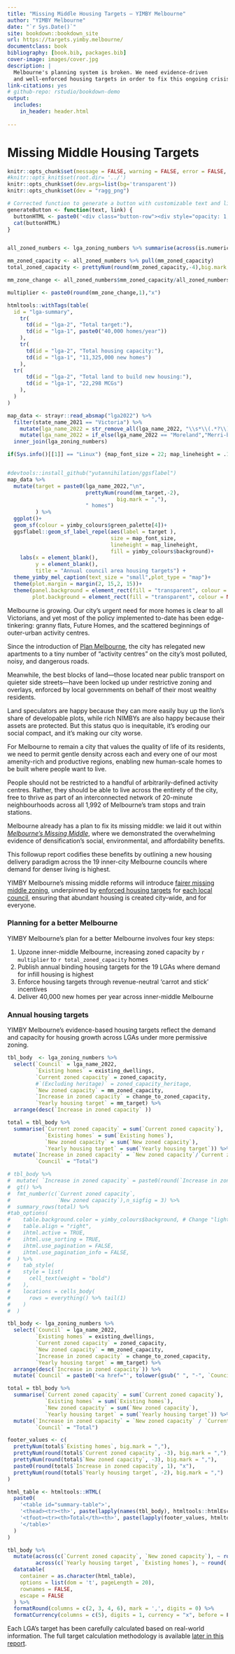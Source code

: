 ```yaml
--- 
title: "Missing Middle Housing Targets — YIMBY Melbourne"
author: "YIMBY Melbourne"
date: "`r Sys.Date()`"
site: bookdown::bookdown_site
url: https://targets.yimby.melbourne/
documentclass: book
bibliography: [book.bib, packages.bib]
cover-image: images/cover.jpg
description: |
  Melbourne's planning system is broken. We need evidence-driven 
  and well-enforced housing targets in order to fix this ongoing crisis.
link-citations: yes
# github-repo: rstudio/bookdown-demo
output:
  includes:
    in_header: header.html
  
---
```

# Missing Middle Housing Targets
```r

knitr::opts_chunk$set(message = FALSE, warning = FALSE, error = FALSE, echo = FALSE, dpi = 300,fig.width = 7, fig.height = 4)
#knitr::opts_knit$set(root.dir= '../')   
knitr::opts_chunk$set(dev.args=list(bg='transparent'))
knitr::opts_chunk$set(dev = "ragg_png")

# Corrected function to generate a button with customizable text and link
generateButton <- function(text, link) {
  buttonHTML <- paste0('<div class="button-row"><div style="opacity: 1; transform: translate3d(0px, 0px, 0px) scale3d(1, 1, 1) rotateX(0deg) rotateY(0deg) rotateZ(0deg) skew(0deg); transform-style: preserve-3d;" class="button-wrapper"><a href="', link, '" class="button-fullwidth-2 w-inline-block"><div style="width: 0%; height: 2px;" class="bottom-line-2"></div><div style="height: 0%; width: 2px;" class="left-line-2"></div><div style="width: 0%; height: 2px;" class="top-line-2"></div><div style="height: 0%; width: 2px;" class="right-line-2"></div><div style="height: 0%; width: 538.617px;" class="overlay-colr-button-2"></div><div style="color: rgb(0, 0, 0);" class="button-text">', text, '</div></a></div></div>')
  cat(buttonHTML)
}


all_zoned_numbers <- lga_zoning_numbers %>% summarise(across(is.numeric, sum))

mm_zoned_capacity <- all_zoned_numbers %>% pull(mm_zoned_capacity) 
total_zoned_capacity <- prettyNum(round(mm_zoned_capacity,-4),big.mark = ",") 

mm_zone_change <- all_zoned_numbers$mm_zoned_capacity/all_zoned_numbers$zoned_capacity

multiplier <- paste0(round(mm_zone_change,1),"x")

```
```r
htmltools::withTags(table(
  id = "lga-summary",
    tr(
      td(id = "lga-2", "Total target:"),
      td(id = "lga-1", paste0("40,000 homes/year"))
    ),
    tr(
      td(id = "lga-2", "Total housing capacity:"),
      td(id = "lga-1", "11,325,000 new homes")
    ),
  tr(
      td(id = "lga-2", "Total land to build new housing:"),
      td(id = "lga-1", "22,298 MCGs")
    ),
  )
)

```

```r
map_data <- strayr::read_absmap("lga2022") %>% 
  filter(state_name_2021 == "Victoria") %>% 
    mutate(lga_name_2022 = str_remove_all(lga_name_2022, "\\s*\\(.*?\\)\\s*")) %>% 
    mutate(lga_name_2022 = if_else(lga_name_2022 == "Moreland","Merri-bek",lga_name_2022)) %>%  # Moreland changed name in 2021
  inner_join(lga_zoning_numbers) 

if(Sys.info()[[1]] == "Linux") {map_font_size = 22; map_lineheight = .15} else {map_font_size = 2; map_lineheight = 1}


#devtools::install_github("yutannihilation/ggsflabel")
map_data %>% 
  mutate(target = paste0(lga_name_2022,"\n",
                         prettyNum(round(mm_target,-2),
                                   big.mark = ","),
                         " homes")
         ) %>% 
  ggplot()+
  geom_sf(colour = yimby_colours$green_palette[4])+
  ggsflabel::geom_sf_label_repel(aes(label = target ),
                                 size = map_font_size,
                                 lineheight = map_lineheight,
                                 fill = yimby_colours$background)+
    labs(x = element_blank(),
         y = element_blank(),
         title = "Annual council area housing targets") +
  theme_yimby_mel_caption(text_size = "small",plot_type = "map")+
  theme(plot.margin = margin(2, 15,2, 15))+
  theme(panel.background = element_rect(fill = "transparent", colour = NA),  
        plot.background = element_rect(fill = "transparent", colour = NA))

```

Melbourne is growing. Our city's urgent need for more homes is clear to all Victorians, and yet most of the policy implemented to-date has been edge-tinkering: granny flats, Future Homes, and the scattered beginnings of outer-urban activity centres.

Since the introduction of [Plan Melbourne](https://www.planning.vic.gov.au/guides-and-resources/strategies-and-initiatives/plan-melbourne), the city has relegated new apartments to a tiny number of "activity centres" on the city's most polluted, noisy, and dangerous roads. 

Meanwhile, the best blocks of land—those located near public transport on quieter side streets—have been locked up under restrictive zoning and overlays, enforced by local governments on behalf of their most wealthy residents. 

Land speculators are happy because they can more easily buy up the lion's share of developable plots, while rich NIMBYs are also happy because their assets are protected. But this status quo is inequitable, it's eroding our social compact, and it's making our city worse. 

For Melbourne to remain a city that values the quality of life of its residents, we need to permit gentle density across each and every one of our most amenity-rich and productive regions, enabling new human-scale homes to be built where people want to live. 

People should not be restricted to a handful of arbitrarily-defined activity centres. Rather, they should be able to live across the entirety of the city, free to thrive as part of an interconnected network of 20-minute neighbourhoods across all 1,992 of Melbourne's tram stops and train stations.

Melbourne already has a plan to fix its missing middle: we laid it out within [_Melbourne's Missing Middle_](http://yimby.melbourne/missing-middle), where we demonstrated the overwhelming evidence of densification's social, environmental, and affordability benefits. 

This followup report codifies these benefits by outlining a new housing delivery paradigm across the 19 inner-city Melbourne councils where demand for denser living is highest. 

YIMBY Melbourne's missing middle reforms will introduce [fairer missing middle zoning](missing-middle-upzoning.html), underpinned by [enforced housing targets](implementing-housing-targets.html) for [each local council](council-targets-2024-25.html), ensuring that abundant housing is created city-wide, and for everyone.

### Planning for a better Melbourne
YIMBY Melbourne's plan for a better Melbourne involves four key steps:

1. Upzone inner-middle Melbourne, increasing zoned capacity by `r multiplier` to `r total_zoned_capacity` homes
2. Publish annual binding housing targets for the 19 LGAs where demand for infill housing is highest
3. Enforce housing targets through revenue-neutral 'carrot and stick' incentives
4. Deliver 40,000 new homes per year across inner-middle Melbourne

### Annual housing targets
YIMBY Melbourne's evidence-based housing targets reflect the demand and capacity for housing growth across LGAs under more permissive zoning. 

```r
tbl_body  <- lga_zoning_numbers %>% 
  select(`Council` = lga_name_2022,
         `Existing homes` = existing_dwellings,
         `Current zoned capacity` = zoned_capacity,
         #`(Excluding heritage)` = zoned_capacity_heritage,
         `New zoned capacity` = mm_zoned_capacity,
         `Increase in zoned capacity` = change_to_zoned_capacity,
         `Yearly housing target` = mm_target) %>% 
  arrange(desc(`Increase in zoned capacity` ))

total = tbl_body %>% 
  summarise(`Current zoned capacity` = sum(`Current zoned capacity`),
            `Existing homes` = sum(`Existing homes`),
            `New zoned capacity` = sum(`New zoned capacity`),
            `Yearly housing target` = sum(`Yearly housing target`)) %>% 
  mutate(`Increase in zoned capacity` = `New zoned capacity`/`Current zoned capacity`,
         `Council` = "Total")

# tbl_body %>%
#  mutate( `Increase in zoned capacity` = paste0(round(`Increase in zoned capacity`,1),"x")) %>% 
#  gt() %>% 
#  fmt_number(c(`Current zoned capacity`,
#               `New zoned capacity`),n_sigfig = 3) %>% 
#  summary_rows(total) %>%
#tab_options(
#    table.background.color = yimby_colours$background, # Change "lightblue" to any color you prefer
#    table.align = "right",
#    ihtml.active = TRUE,
#    ihtml.use_sorting = TRUE,
#    ihtml.use_pagination = FALSE,
#    ihtml.use_pagination_info = FALSE,
#  ) %>% 
#    tab_style(
#    style = list(
#      cell_text(weight = "bold")
#    ),
#    locations = cells_body(
#      rows = everything() %>% tail(1)
#    )
#  )
```

```r
tbl_body <- lga_zoning_numbers %>%
  select(`Council` = lga_name_2022,
         `Existing homes` = existing_dwellings,
         `Current zoned capacity` = zoned_capacity,
         `New zoned capacity` = mm_zoned_capacity,
         `Increase in zoned capacity` = change_to_zoned_capacity,
         `Yearly housing target` = mm_target) %>%
  arrange(desc(`Increase in zoned capacity`)) %>%
  mutate(`Council` = paste0('<a href="', tolower(gsub(" ", "-", `Council`)), '.html">', `Council`, '</a>'))

total = tbl_body %>%
  summarise(`Current zoned capacity` = sum(`Current zoned capacity`),
            `Existing homes` = sum(`Existing homes`),
            `New zoned capacity` = sum(`New zoned capacity`),
            `Yearly housing target` = sum(`Yearly housing target`)) %>%
  mutate(`Increase in zoned capacity` = `New zoned capacity` / `Current zoned capacity`,
         `Council` = "Total")

footer_values <- c(
  prettyNum(total$`Existing homes`, big.mark = ","),
  prettyNum(round(total$`Current zoned capacity`, -3), big.mark = ","),
  prettyNum(round(total$`New zoned capacity`, -3), big.mark = ","),
  paste0(round(total$`Increase in zoned capacity`, 1), "x"),
  prettyNum(round(total$`Yearly housing target`, -2), big.mark = ",")
)

html_table <- htmltools::HTML(
  paste0(
    '<table id="summary-table">',
    '<thead><tr><th>', paste(lapply(names(tbl_body), htmltools::htmlEscape), collapse = '</th><th>'), '</th></tr></thead>',
    '<tfoot><tr><th>Total</th><th>', paste(lapply(footer_values, htmltools::htmlEscape), collapse = '</th><th>'), '</th></tr></tfoot>',
    '</table>'
  )
)

tbl_body %>%
  mutate(across(c(`Current zoned capacity`, `New zoned capacity`), ~ round(.x, -3)),
         across(c(`Yearly housing target`, `Existing homes`), ~ round(.x, -2))) %>%
  datatable(
    container = as.character(html_table),
    options = list(dom = 't', pageLength = 20),
    rownames = FALSE,
    escape = FALSE
  ) %>%
  formatRound(columns = c(2, 3, 4, 6), mark = ',', digits = 0) %>%
  formatCurrency(columns = c(5), digits = 1, currency = "x", before = F)
```

Each LGA's target has been carefully calculated based on real-world information. The full target calculation methodology is available [later in this report](implementing-housing-targets.html#calculating-targets).
